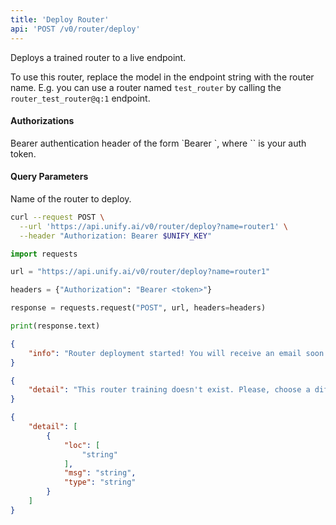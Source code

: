 ```yaml
---
title: 'Deploy Router'
api: 'POST /v0/router/deploy'
---
```

Deploys a trained router to a live endpoint.

To use this router, replace the model in the endpoint string with the
router name. E.g. you can use a router named `test_router` by calling the
`router_test_router@q:1` endpoint.

#### Authorizations

<ParamField header="Authorization" type="string" required="true">
  Bearer authentication header of the form `Bearer <token>`, where `<token>` is your auth token.
</ParamField>

#### Query Parameters

<ParamField query="name" type="string" required="true">
Name of the router to deploy.
</ParamField>

<RequestExample>

```bash cURL
curl --request POST \
  --url 'https://api.unify.ai/v0/router/deploy?name=router1' \
  --header "Authorization: Bearer $UNIFY_KEY"
```

```python Python
import requests

url = "https://api.unify.ai/v0/router/deploy?name=router1"

headers = {"Authorization": "Bearer <token>"}

response = requests.request("POST", url, headers=headers)

print(response.text)
```

</RequestExample>
<ResponseExample>

```json 200
{
    "info": "Router deployment started! You will receive an email soon!"
}
```

```json 400
{
    "detail": "This router training doesn't exist. Please, choose a different one or trigger the training first."
}
```

```json 422
{
    "detail": [
        {
            "loc": [
                "string"
            ],
            "msg": "string",
            "type": "string"
        }
    ]
}
```

</ResponseExample>
